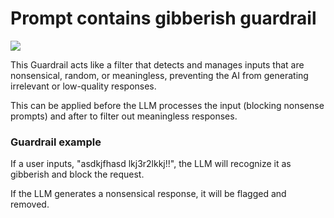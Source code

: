 
# Prompt contains gibberish guardrail

![](/img/guardrails-no-gibberish.png)

This Guardrail acts like a filter that detects and manages inputs that are nonsensical, random, or meaningless, preventing the AI from generating irrelevant or low-quality responses. 
 
 This can be applied before the LLM processes the input (blocking nonsense prompts) and after to filter out meaningless responses.

### Guardrail example

If a user inputs, "asdkjfhasd lkj3r2lkkj!!", the LLM will recognize it as gibberish and block the request.

If the LLM generates a nonsensical response, it will be flagged and removed.